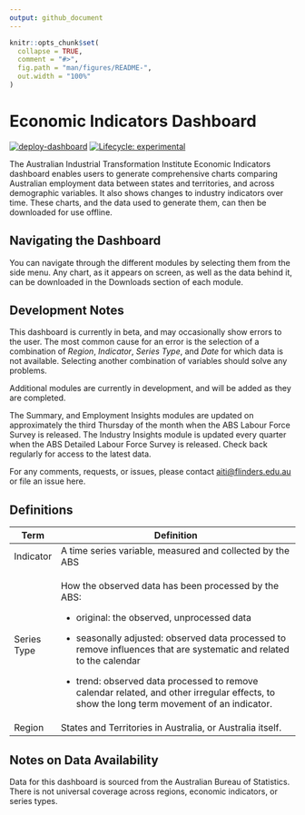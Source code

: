 ```yaml
---
output: github_document
---
```


<!-- README.md is generated from README.Rmd. Please edit that file -->

```r
knitr::opts_chunk$set(
  collapse = TRUE,
  comment = "#>",
  fig.path = "man/figures/README-",
  out.width = "100%"
)
```

# Economic Indicators Dashboard

<!-- badges: start -->

[![deploy-dashboard](https://github.com/aiti-flinders/aitidash/actions/workflows/deploy-dashboard.yml/badge.svg)](https://github.com/aiti-flinders/aitidash/actions/workflows/deploy-dashboard.yml) 
[![Lifecycle: experimental](https://img.shields.io/badge/lifecycle-experimental-orange.svg)](https://lifecycle.r-lib.org/articles/stages.html#experimental)

<!-- badges: end -->

The Australian Industrial Transformation Institute Economic Indicators dashboard enables users to generate comprehensive charts comparing Australian employment data between states and territories, and across demographic variables. It also shows changes to industry indicators over time. These charts, and the data used to generate them, can then be downloaded for use offline.

## Navigating the Dashboard

You can navigate through the different modules by selecting them from the side menu. Any chart, as it appears on screen, as well as the data behind it, can be downloaded in the Downloads section of each module.

## Development Notes

This dashboard is currently in beta, and may occasionally show errors to the user. The most common cause for an error is the selection of a combination of *Region*, *Indicator*, *Series Type*, and *Date* for which data is not available. Selecting another combination of variables should solve any problems.

Additional modules are currently in development, and will be added as they are completed.

The Summary, and Employment Insights modules are updated on approximately the third Thursday of the month when the ABS Labour Force Survey is released. The Industry Insights module is updated every quarter when the ABS Detailed Labour Force Survey is released. Check back regularly for access to the latest data.

For any comments, requests, or issues, please contact [aiti\@flinders.edu.au](mailto:aiti@flinders.edu.au) or file an issue here.

## Definitions

+-------------+---------------------------------------------------------------------------------------------------------------------------------------------+
| Term        | Definition                                                                                                                                  |
+=============+=============================================================================================================================================+
| Indicator   | A time series variable, measured and collected by the ABS                                                                                   |
+-------------+---------------------------------------------------------------------------------------------------------------------------------------------+
| Series Type | How the observed data has been processed by the ABS:                                                                                        |
|             |                                                                                                                                             |
|             | -   original: the observed, unprocessed data                                                                                                |
|             |                                                                                                                                             |
|             | -   seasonally adjusted: observed data processed to remove influences that are systematic and related to the calendar                       |
|             |                                                                                                                                             |
|             | -   trend: observed data processed to remove calendar related, and other irregular effects, to show the long term movement of an indicator. |
+-------------+---------------------------------------------------------------------------------------------------------------------------------------------+
| Region      | States and Territories in Australia, or Australia itself.                                                                                   |
+-------------+---------------------------------------------------------------------------------------------------------------------------------------------+

## Notes on Data Availability

Data for this dashboard is sourced from the Australian Bureau of Statistics. There is not universal coverage across regions, economic indicators, or series types.
